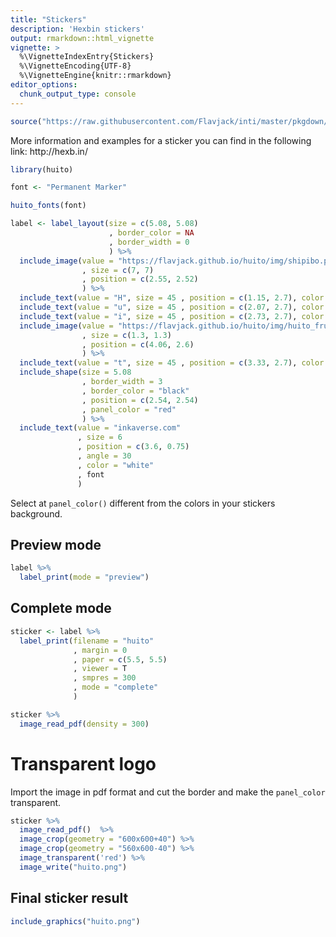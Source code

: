 ```yaml
---
title: "Stickers"
description: 'Hexbin stickers'
output: rmarkdown::html_vignette
vignette: >
  %\VignetteIndexEntry{Stickers}
  %\VignetteEncoding{UTF-8}
  %\VignetteEngine{knitr::rmarkdown}
editor_options: 
  chunk_output_type: console
---
```


```r
source("https://raw.githubusercontent.com/Flavjack/inti/master/pkgdown/favicon/docs.r")
```

More information and examples for a sticker you can find in the following link: http://hexb.in/

```r
library(huito)

font <- "Permanent Marker"

huito_fonts(font)

label <- label_layout(size = c(5.08, 5.08)
                      , border_color = NA
                      , border_width = 0
                      ) %>% 
  include_image(value = "https://flavjack.github.io/huito/img/shipibo.png"
                , size = c(7, 7)
                , position = c(2.55, 2.52)
                ) %>%
  include_text(value = "H", size = 45 , position = c(1.15, 2.7), color = "#00a85a", font) %>%
  include_text(value = "u", size = 45 , position = c(2.07, 2.7), color = "#f58735", font) %>%
  include_text(value = "i", size = 45 , position = c(2.73, 2.7), color = "#4774b8", font) %>%
  include_image(value = "https://flavjack.github.io/huito/img/huito_fruit.png"
                , size = c(1.3, 1.3) 
                , position = c(4.06, 2.6)
                ) %>%
  include_text(value = "t", size = 45 , position = c(3.33, 2.7), color = "#a9518b", font) %>%
  include_shape(size = 5.08
                , border_width = 3
                , border_color = "black"
                , position = c(2.54, 2.54)
                , panel_color = "red"
                ) %>%
  include_text(value = "inkaverse.com"
               , size = 6
               , position = c(3.6, 0.75)
               , angle = 30
               , color = "white"
               , font
               ) 
```

Select at `panel_color()` different from the colors in your stickers background. 

## Preview mode

```r
label %>% 
  label_print(mode = "preview")
```

## Complete mode

```r
sticker <- label %>% 
  label_print(filename = "huito"
              , margin = 0
              , paper = c(5.5, 5.5)
              , viewer = T
              , smpres = 300
              , mode = "complete"
              )
```

```r
sticker %>% 
  image_read_pdf(density = 300) 
```

# Transparent logo

Import the image in pdf format and cut the border and make the `panel_color` transparent.

```r
sticker %>% 
  image_read_pdf()  %>% 
  image_crop(geometry = "600x600+40") %>%
  image_crop(geometry = "560x600-40") %>%
  image_transparent('red') %>% 
  image_write("huito.png")
```

## Final sticker result

```r
include_graphics("huito.png")
```

